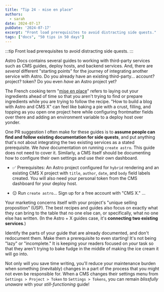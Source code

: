 ```yaml
---
title: "Tip 24 - mise en place"
authors:
  - sarah
date: 2024-07-17
pubDate: '2024-07-17'
excerpt: "Front load prerequisites to avoid distracting side quests."
tags: ["docs", "50 tips in 50 days"]
---
```


:::tip
Front load prerequisites to avoid distracting side quests.
:::

Astro Docs contains several guides to working with third-party services such as CMS guides, deploy hosts, and backend services. And, there are *several* different "starting points" for the journey of integrating another service with Astro. Do you already have an existing third-party... account? project? token? Do you even *have* an Astro project yet?

The French cooking term "[mise en place](https://en.wikipedia.org/wiki/Mise_en_place)" refers to laying out your ingredients ahead of time so that you aren't trying to find or prepare ingredients while you are trying to follow the recipe. "How to build a blog with Astro and CMS X" can feel like baking a pie with a crust, filling, and topping as you open one project here while configuring frontmatter fields over there and adding an environment variable to a deploy host over yonder.

One PR suggestion I often make for these guides is to **assume people can find and follow existing documentation for side quests**, and put anything that's not about integrating the two existing services as a stated prerequisite. We *have* documentation on running `create astro`. This guide does not need to cover it. Similarly, a CMS itself should be documenting how to configure their own settings and use their own dashboard.

- ✅ Prerequisites: An Astro project configured for `hybrid` rendering and an existing CMS X project with `title`, `author`, `date`, and `body` field labels created. You will also need your personal token from the CMS dashboard for your deploy host.

- 😐 Run `create astro`... Sign up for a free account with "CMS X." ...

Your marketing concerns itself with your project's "unique selling proposition" (USP). The best recipes and guides also focus on exactly what they can bring to the table that no one else can, or specifically, what no one else has written. (In the Astro + X guides case, it's **connecting two existing services**.)

Identify the parts of your guide that are already documented, and don't redocument them. Make them a prerequisite to even starting! It's not being "lazy" or "incomplete." It is keeping your readers focused on *your* task so that they aren't trying to bake fudge in the middle of making the ice cream it will go into.

Not only will you save time writing, you'll reduce your maintenance burden when something (inevitably) changes in a part of the process that you might not even be responsible for. When a CMS changes their settings menu from `Settings > Project > Token` to `Settings > Tokens`, you can remain *blissfully unaware* with your *still-functioning* guide!


<LinkCard title="See the whole list of tips!" href="/blog/50-docs-tips-in-50-days" />